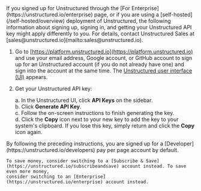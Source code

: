 <Note>
    If you signed up for Unstructured through the [For Enterprise](https://unstructured.io/enterprise) page, or if you are using a [self-hosted](/self-hosted/overview) deployment of Unstructured, the following information 
    about signing up, signing in, and getting your Unstructured API key might apply differently to you. For details, contact Unstructured Sales at [sales@unstructured.io](mailto:sales@unstructured.io).
</Note>

1. Go to [https://platform.unstructured.io](https://platform.unstructured.io) and use your email address, Google account, or GitHub account to 
   sign up for an Unstructured account (if you do not already have one) and sign into the account at the same time. The 
   [Unstructured user interface (UI)](/ui/overview) appears.
2. Get your Unstructured API key:

   a. In the Unstructured UI, click **API Keys** on the sidebar.<br/>
   b. Click **Generate API Key**.<br/>
   c. Follow the on-screen instructions to finish generating the key.<br/>
   d. Click the **Copy** icon next to your new key to add the key to your system's clipboard. If you lose this key, simply return and click the **Copy** icon again.<br/>

<Tip>
    By following the preceding instructions, you are signed up for a [Developer](https://unstructured.io/developers) pay per page account by default. 
    
    To save money, consider switching to a [Subscribe & Save](https://unstructured.io/subscribeandsave) account instead. To save even more money, 
    consider switching to an [Enterprise](https://unstructured.io/enterprise) account instead.
</Tip>